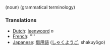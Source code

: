 (noun) (grammatical terminology)

===Translations===
*[[Dutch]]: [[leenwoord]] ''n''
*[[French]]: [[]] ''''
*[[Japanese]]: [[借用語]] ([[しゃくようご]], shakuyōgo)